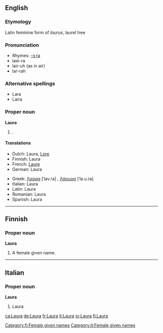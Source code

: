 {{see|laura}}
{{wikipedia}}
==English==

===Etymology===
Latin feminine form of ''laurus'', laurel tree

===Pronunciation===
*Rhymes: [[Rhymes:English:-ɔːrə|-ɔːrə]]
*law-ra
*lair-uh (as in air)
*lar-rah

===Alternative spellings===
*Lara
*Laira

===Proper noun===
'''Laura'''

# {{given name|female}}.

====Translations====
{{top}}
*Dutch: Laura, [[Lore]]
*Finnish: Laura
*French: [[Laure]]
*German: Laura
{{mid}}
*Greek: [[Λαύρα]] [ˈlav.ra] {{f}}, [[Λάουρα]] [ˈla.u.ra]
*Italian: Laura
*Latin: Laura
*Romanian: Laura
*Spanish: Laura
{{bottom}}

----

==Finnish==

===Proper noun===
'''Laura'''

# A female given name.

[[Category:fi:Female given names]]

----

==Italian==

===Proper noun===
'''Laura'''

# Laura

[[Category:it:Female given names]]

[[ca:Laura]]
[[de:Laura]]
[[fr:Laura]]
[[it:Laura]]
[[sr:Laura]]
[[fi:Laura]]